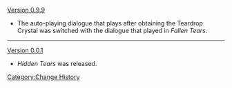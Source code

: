 [[Version 0.9.9]]
* The auto-playing dialogue that plays after obtaining the Teardrop Crystal was switched with the dialogue that played in ''Fallen Tears''.
----
[[Version 0.0.1]]
* ''Hidden Tears'' was released.
<noinclude>[[Category:Change History]]</noinclude>